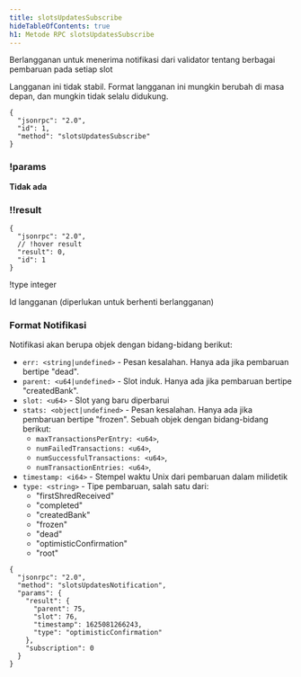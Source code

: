 ```yaml
---
title: slotsUpdatesSubscribe
hideTableOfContents: true
h1: Metode RPC slotsUpdatesSubscribe
---
```


Berlangganan untuk menerima notifikasi dari validator tentang berbagai pembaruan
pada setiap slot

<Callout type="warn">
  Langganan ini tidak stabil. Format langganan ini mungkin berubah di masa
  depan, dan mungkin tidak selalu didukung.
</Callout>

<APIMethod>

```jsonc !!request
{
  "jsonrpc": "2.0",
  "id": 1,
  "method": "slotsUpdatesSubscribe"
}
```

### !params

**Tidak ada**

### !!result

```jsonc !response
{
  "jsonrpc": "2.0",
  // !hover result
  "result": 0,
  "id": 1
}
```

!type integer

Id langganan (diperlukan untuk berhenti berlangganan)

</APIMethod>

### Format Notifikasi

Notifikasi akan berupa objek dengan bidang-bidang berikut:

- `err: <string|undefined>` - Pesan kesalahan. Hanya ada jika pembaruan bertipe
  "dead".
- `parent: <u64|undefined>` - Slot induk. Hanya ada jika pembaruan bertipe
  "createdBank".
- `slot: <u64>` - Slot yang baru diperbarui
- `stats: <object|undefined>` - Pesan kesalahan. Hanya ada jika pembaruan
  bertipe "frozen". Sebuah objek dengan bidang-bidang berikut:
  - `maxTransactionsPerEntry: <u64>`,
  - `numFailedTransactions: <u64>`,
  - `numSuccessfulTransactions: <u64>`,
  - `numTransactionEntries: <u64>`,
- `timestamp: <i64>` - Stempel waktu Unix dari pembaruan dalam milidetik
- `type: <string>` - Tipe pembaruan, salah satu dari:
  - "firstShredReceived"
  - "completed"
  - "createdBank"
  - "frozen"
  - "dead"
  - "optimisticConfirmation"
  - "root"

```shell
{
  "jsonrpc": "2.0",
  "method": "slotsUpdatesNotification",
  "params": {
    "result": {
      "parent": 75,
      "slot": 76,
      "timestamp": 1625081266243,
      "type": "optimisticConfirmation"
    },
    "subscription": 0
  }
}
```
